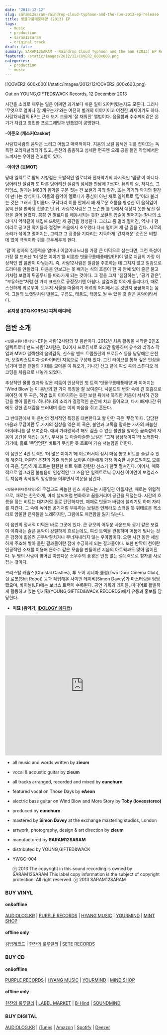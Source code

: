 ```yaml
---
date: "2013-12-12"
slug: saram12saram-raindrop-cloud-typhoon-and-the-sun-2013-ep-release
title: 빗물구름태풍태양 (2013) EP
tags:
  - music
  - production
  - saram12saram
  - original track
draft: false
summary: SARAM12SARAM - Raindrop Cloud Typhoon and the Sun (2013) EP Release
featured: /static/images/2012/12/COVER2_600x600.png
categories:
  - production
  - music
---
```


<div className="container flex justify-center">
  ![COVER2_600x600](/static/images/2012/12/COVER2_600x600.png)
</div>

Out on YOUNG,GIFTED&WACK Records, 12 December 2013

시간을 소리로 채우는 일은 어쩌면 과거보다 쉬운 일이 되어버렸는지도 모른다. 그러나 ‘무엇으로 얼마나 잘 채우는가’와는 여전히 별개의 이야기이고 여전한 과제이기도 하다. 사람12사람의 EP는 근래 보기 드물게 ’잘 채워진’ 앨범이다. 음울함과 수수께끼같은 온기가 차갑고 영민한 프로그래밍과 빈틈없이 공명한다.

-**이준오 (캐스커Casker)**

사람12사람의 음악은 느리고 어둡고 매력적이다. 지음의 보컬 음색엔 귀를 잡아끄는 독특한 오리지널리티가 있고, 은천의 촘촘하고 섬세한 편곡엔 오래 공을 들인 작업에서만 느껴지는 우아한 견고함이 있다.

-**이이언 (못MOT)**

당대 일렉트로 팝의 지향점은 도발적인 멜로디와 전자악기의 과시적인 ‘댐핑’이 아니다. 덩어리진 질감과 또 다른 덩어리진 질감의 섬세한 만남에 가깝다. 퓨리티 링, 처치스, 그라임스, 멀게는 M83의 음악을 구분 짓는 건 보컬과 곡의 질감, 또는 악기와 악기의 질감이 만나는 방식이다. 이들의 음악이 멜로디가 중심이 아닌 채로 일렉트로 ‘팝’이라 불리는 것은 그래서 흥미롭다. 구닥다리 이름 안에서 꽤 새로운 흐름을 형성한 이 움직임이 음악 신을 한바탕 휩쓸고 난 뒤, 사람12사람은 그 느슨한 틀 안에서 예상치 못한 낯선 질감을 길어 올렸다. 꽁꽁 언 멜로디를 해동시키는 듯한 보컬은 입술이 떨어지는 찰나의 소리마저 악착같이 채집해 또렷한 제 공간을 형성한다. 그리고 좀 멀리 떨어진, 역시나 덩어리로 공고한 악기들과 절정부 즈음에서 조우했다 다시 멀어져 제 갈 길을 간다. 서로의 소리가 섞이고 떨어지는, 그리고 그 광경을 기다리는 지독하게 ‘간지러운’ 순간은 비할 데 없이 극적이라 귀를 곤두세우게 한다.

‘팝’이 청자의 집중력을 얼마나 이끌어내느냐를 가장 큰 미덕으로 삼는다면, 그런 특성이 가장 잘 드러난 ‘더 많은 이야기’를 비롯한 빗물구름태풍태양EP]야 말로 지금의 가장 이상적인 팝 음반이 아닐는지. 즉, 사람12사람은 질감을 주조하는 데 그치지 않고 질감으로 드라마를 만들었다. 다음을 안보고는 못 배기는 식의 흐름이 한 곡 안에 있어 줄곧 물고기처럼 보컬의 뒤꽁무니를 따라가게 되는 것이다. 그 결을 그저 “침잠하는”, “공기 같은”, “부유하는”처럼 한 가지 표현으로 규정짓기엔 아쉽다. 살결처럼 야하게 들리다가, 때로 스산하게 외로우며, 도무지 서울을 떠올리기 어려워 어디에서 온 것인지 궁금해지는 음악. 그들의 노랫말처럼 빗물도, 구름도, 태풍도, 태양도 될 수 있을 것 같은 음악이라서다.

-**유지성 ([GQ KOREA] 피처 에디터)**

## 음반 소개

`<빗물구름태풍태양>` EP는 사람12사람의 첫 음반이다. 2012년 처음 활동을 시작한 2인조 일렉트로닉 밴드 사람12사람은, DJ이자 프로듀서로 오래간 활동하며 유수의 리믹스 작업과 MVIO 컬렉션의 음악감독, 신스팝 밴드 트램폴린의 프로듀스 등을 담당해온 은천과, 보컬리스트이자 송라이터인 지음으로 구성돼 있다. 그간 라이브를 통해 깊은 인상을 남기며 많은 팬들의 기대를 모아온 이 듀오가, 기나긴 산고 끝에 여섯 곡의 스튜디오 레코딩을 처음으로 내놓게 되었다.

추상적인 몰핑 효과와 같은 리듬이 인상적인 첫 트랙 ‘빗물구름태풍태양’과 이어지는 'Wind Blow'는 이 음반의 한 가지 특징을 잘 보여준다. 사운드의 변화 속에 긴 호흡으로 짜여진 이 두 곡은, 하염 없이 이야기하는 듯한 보컬 뒤에서 묵직한 저음이 서서히 긴장감을 쌓아 올린다. 하나하나의 소리가 결정적인 순간에 치고 들어오고, 다시 빠져나간 뒤에도 강한 존재감을 드러내며 듣는 이의 마음을 쥐고 흔든다.

그 반대편에서 이 음반의 정서적인 특징을 대변한다고 할 만한 곡은 ‘무덤’이다. 담담한 마음과 무덤이란 두 가지의 심상을 엮은 이 곡은, 불안과 고독을 말하는 가사의 싸늘한 아이러니를 잘 보여준다. 애써 가라앉히려 해도 감출 수 없는 불안을 말하듯 금속성의 저음이 공간을 헤집는 동안, 부서질 듯 아슬아슬한 보컬은 “그저 담담해야지”라 노래한다. 거기에, 홀로 ‘무덤덤한’ 비트가 무심한 듯 흐르며 가슴 서늘함을 더한다.

이 음반은 4번 트랙인 ‘더 많은 이야기’에 이르러서야 잠시 마음 놓고 비트를 즐길 수 있게 해준다. 어쩌면 은천의 기존 작업을 보아온 이들에게 가장 익숙한 사운드일지도 모를 이 곡은, 당당하게 흐르는 탄탄한 비트 위로 찬란한 신스가 한껏 펼쳐진다. 이어서, 매혹적으로 일그러진 불협음이 인상적인 ‘그 즈음’은 일렉트로닉 뮤지션 이이언이 보컬리스트 지음과 속삭임의 앙상블을 이루면서 여운을 남긴다.

`<빗물구름태풍태양>`의 무겁고도 싸늘한 신스 사운드는 시종일관 어둡지만, 때로는 위협적으로, 때로는 찬란하게, 마치 날씨처럼 변화하고 꿈틀거리며 공간을 뒤덮는다. 시간의 흐름을 짚는 비트는 대지처럼 홀로 단단하지만, 때때로 빗물과 바람에 쓸리기도 하며 자리를 지킨다. 그 속에 녹아든 공기처럼 부유하는 보컬은 언제라도 스러질 듯 위태로운 목소리로 암울한 은유들을 노래하지만, 그럼에도 처연함을 잃지 않는다.

이 음반의 정서적 미덕은 바로 그곳에 있다. 큰 규모의 어두운 사운드와 공기 같은 보컬이 이뤄내는 슬픈 음악이 강렬하게 흐르는데도, 여섯 트랙을 관통하며 어둡게 빛나는 것은 감정에 휩쓸려 곤두박질치거나 무너져내리지 않는 우아함이다. 오랜 시간 동안 세심하게 주조해 쌓아 올린 결과물이란 점에 수긍하게 되는 결과물이다. 또한 반짝이 천이란 인공적인 소재를 이용해 은하수 같은 모습을 만들어낸 지음의 아트웍과도 맞아 떨어진다. 두 명의 사람이 빚어낸 아름다운 소우주의 풍경은 빈틈 없는 설득력으로 청자를 사로잡는 것이다.

크리스탈 캐슬스(Christal Castles), 투 도어 시네마 클럽(Two Door Cinema Club), 쉿 로봇(Shit Robot) 등과 작업해온 사이먼 데이비(Simon Davey)가 마스터링을 담당했으며, 바이닐(LP)에는 보너스 트랙이 수록된다. 공연 기획과 레이블, 미디어로 활발하게 활동하고 있는 영기획(YOUNG,GIFTED&WACK RECORDS)에서 유통과 홍보를 담당한다.

- **미묘 (음악가, [IDOLOGY 에디터](http://idology.kr/))**

<div className="container flex justify-center">
  <iframe
    width="100%"
    height="450"
    scrolling="no"
    frameBorder="no"
    allow="autoplay"
    src="https://w.soundcloud.com/player/?url=https%3A//api.soundcloud.com/playlists/2949557&color=%239a0707&auto_play=false&hide_related=false&show_comments=true&show_user=true&show_reposts=false&show_teaser=true"
  ></iframe>
  <div
    style={{
      fontSize: "10px",
      color: "#cccccc",
      lineBreak: "anywhere",
      wordBreak: "normal",
      overflow: "hidden",
      whiteSpace: "nowrap",
      textOverflow: "ellipsis",
      fontFamily:
        "Interstate,Lucida Grande,Lucida Sans Unicode,Lucida Sans,Garuda,Verdana,Tahoma,sans-serif",
      fontWeight: "100",
    }}
  ></div>
</div>

- all music and words written by **zieum**
- vocal & acoustic guitar by **zieum**
- all tracks arranged, recorded and mixed by **eunchurn**
- featured vocal on Those Days by **eAeon**
- electric bass guitar on Wind Blow and More Story by **Toby (lovexstereo)**
- produced by **eunchurn**
- mastered by **Simon Davey** at the exchange mastering studios, London
- artwork, photography, design & art direction by **zieum**
- manufactured by **SARAM12SARAM**
- distributed by YOUNG,GIFTED&WACK
- YWGC-004

  ⓒ 2013 The copyright in this sound recording is owned by SARAM12SARAM This label copy information
  is the subject of copyright protection. All right reserved. ⓒ 2013 SARAM12SARAM

### BUY VINYL

#### on&offline

[AUDIOLOG.KR](http://saram12saram.audiolog.kr/raindrop-cloud-typhoon-and-the-sun) | [PURPLE RECORDS](https://www.purplerecord.com/product.htm?mode=goods_view&goods_id=224516) | [HYANG MUSIC](http://hyangmusic.com/View.php?cate_code=KINR&code=2995) | [YOURMIND](http://your-mind.com/front/php/product.php?product_no=2181") | [MINT SHOP](http://mintshop.www156.freesell.co.kr/shop/shopdetail.html?branduid=188330&special=3)

#### offline only

[김밥레코드](http://gimbabrecords.blogspot.kr/) | [한잔의 룰루랄라](https://plus.google.com/107184089479554206414/about?gl=kr&hl=ko) | [SETE RECORDS](http://www.seterecords.com/shop/main/index.php)

### BUY CD

#### on&offline

[PURPLE RECORDS](http://www.purplerecord.com/product.htm?mode=goods_view&goods_id=222440) | [HYANG MUSIC](http://hyangmusic.com/View.php?cate_code=KINR&code=2913&album_mode=music) | [YOURMIND](http://your-mind.com/front/php/product.php?product_no=2039&main_cate_no=54&display_group=1) | [ MIND SHOP](http://mintshop.www156.freesell.co.kr/shop/shopdetail.html?branduid=184471&special=3)

#### offline only

[한잔의 룰루랄라](https://plus.google.com/107184089479554206414/about?gl=kr&hl=ko) | [LABEL MARKET](https://maps.google.co.kr/maps?q=KT%26G%EC%83%81%EC%83%81%EB%A7%88%EB%8B%B9&ie=UTF8&ll=37.550925,126.921142&spn=0.024905,0.038881&fb=1&gl=kr&hq=%EC%83%81%EC%83%81%EB%A7%88%EB%8B%B9+%EB%A0%88%EC%9D%B4%EB%B8%94%EB%A7%88%EC%BC%93&cid=3935593571145011564&t=h&z=15&iwloc=A) | [B-Hind](<https://maps.google.co.kr/maps?q=%EC%84%9C%EA%B5%90%EB%8F%99+404-26,+Seoul,+Korea+121-210&hl=en&ie=UTF8&sll=35.81905,127.8733&sspn=13.028646,19.907227&t=h&hnear=404-26+Seogyo-dong,+Mapo-gu,+Seoul+(18+Eoulmadang-ro+5-gil)&z=15>) | [SOUNDMIND](<https://maps.google.co.kr/maps?q=%EC%84%9C%EC%9A%B8%EC%8B%9C+%EA%B4%80%EC%95%85%EA%B5%AC+%EB%82%99%EC%84%B1%EB%8C%80%EB%A1%9C+14&hl=en&ie=UTF8&sll=37.549264,126.919647&sspn=0.024906,0.038881&t=h&hnear=14+Nakseongdae-ro,+Gwanak-gu,+Seoul+(1625-28+Bongcheon-dong)&z=15>)

### BUY DIGITAL

[AUDIOLOG.KR](http://saram12saram.audiolog.kr/raindrop-cloud-typhoon-and-the-sun) | [iTunes](http://phobos.apple.com/WebObjects/MZStore.woa/wa/viewAlbum?id=776241409) | [Amazon](http://www.amazon.com/Raindrop-Cloud-Typhoon-Sun-Saram12saram/dp/B00H5VZBIS/ref=sr_1_1?s=dmusic&ie=UTF8&sr=1-1&keywords=saram12saram) | [Spotify](http://spoti.fi/IH1o6q) | [Deezer](http://www.deezer.com/album/7242140)
